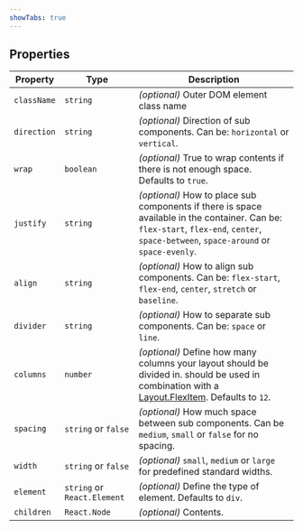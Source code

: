 ```yaml
---
showTabs: true
---
```


## Properties

| Property    | Type                        | Description                                                                                                                                                                           |
| ----------- | --------------------------- | ------------------------------------------------------------------------------------------------------------------------------------------------------------------------------------- |
| `className` | `string`                    | _(optional)_ Outer DOM element class name                                                                                                                                             |
| `direction` | `string`                    | _(optional)_ Direction of sub components. Can be: `horizontal` or `vertical`.                                                                                                         |
| `wrap`      | `boolean`                   | _(optional)_ True to wrap contents if there is not enough space. Defaults to `true`.                                                                                                  |
| `justify`   | `string`                    | _(optional)_ How to place sub components if there is space available in the container. Can be: `flex-start`, `flex-end`, `center`, `space-between`, `space-around` or `space-evenly`. |
| `align`     | `string`                    | _(optional)_ How to align sub components. Can be: `flex-start`, `flex-end`, `center`, `stretch` or `baseline`.                                                                        |
| `divider`   | `string`                    | _(optional)_ How to separate sub components. Can be: `space` or `line`.                                                                                                               |
| `columns`   | `number`                    | _(optional)_ Define how many columns your layout should be divided in. should be used in combination with a [Layout.FlexItem](/uilib/components/layout/FlexItem). Defaults to `12`.   |
| `spacing`   | `string` or `false`         | _(optional)_ How much space between sub components. Can be `medium`, `small` or `false` for no spacing.                                                                               |
| `width`     | `string` or `false`         | _(optional)_ `small`, `medium` or `large` for predefined standard widths.                                                                                                             |
| `element`   | `string` or `React.Element` | _(optional)_ Define the type of element. Defaults to `div`.                                                                                                                           |
| `children`  | `React.Node`                | _(optional)_ Contents.                                                                                                                                                                |
